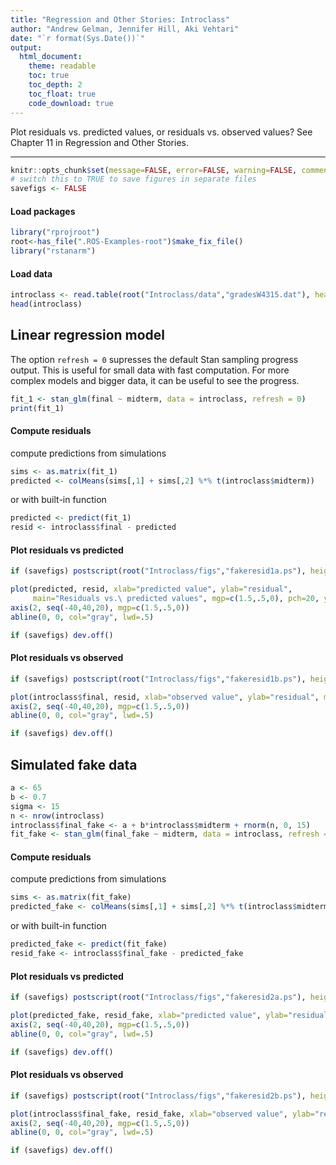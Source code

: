 ```yaml
---
title: "Regression and Other Stories: Introclass"
author: "Andrew Gelman, Jennifer Hill, Aki Vehtari"
date: "`r format(Sys.Date())`"
output:
  html_document:
    theme: readable
    toc: true
    toc_depth: 2
    toc_float: true
    code_download: true
---
```

Plot residuals vs.\ predicted values, or residuals vs.\ observed
values? See Chapter 11 in Regression and Other Stories.

-------------


```r
knitr::opts_chunk$set(message=FALSE, error=FALSE, warning=FALSE, comment=NA)
# switch this to TRUE to save figures in separate files
savefigs <- FALSE
```

#### Load packages

```r
library("rprojroot")
root<-has_file(".ROS-Examples-root")$make_fix_file()
library("rstanarm")
```

#### Load data

```r
introclass <- read.table(root("Introclass/data","gradesW4315.dat"), header=TRUE)
head(introclass)
```

## Linear regression model

The option `refresh = 0` supresses the default Stan sampling
progress output. This is useful for small data with fast
computation. For more complex models and bigger data, it can be
useful to see the progress.

```r
fit_1 <- stan_glm(final ~ midterm, data = introclass, refresh = 0)
print(fit_1)
```

#### Compute residuals<br>
compute predictions from simulations

```r
sims <- as.matrix(fit_1)
predicted <- colMeans(sims[,1] + sims[,2] %*% t(introclass$midterm))
```

or with built-in function

```r
predicted <- predict(fit_1)
resid <- introclass$final - predicted
```

#### Plot residuals vs predicted

```r
if (savefigs) postscript(root("Introclass/figs","fakeresid1a.ps"), height=3.8, width=4.5, colormodel="gray")
```
```r
plot(predicted, resid, xlab="predicted value", ylab="residual",
     main="Residuals vs.\ predicted values", mgp=c(1.5,.5,0), pch=20, yaxt="n")
axis(2, seq(-40,40,20), mgp=c(1.5,.5,0))
abline(0, 0, col="gray", lwd=.5)
```
```r
if (savefigs) dev.off()
```

#### Plot residuals vs observed

```r
if (savefigs) postscript(root("Introclass/figs","fakeresid1b.ps"), height=3.8, width=4.5, colormodel="gray")
```
```r
plot(introclass$final, resid, xlab="observed value", ylab="residual", main="Residuals vs.\ observed values", mgp=c(1.5,.5,0), pch=20, yaxt="n")
axis(2, seq(-40,40,20), mgp=c(1.5,.5,0))
abline(0, 0, col="gray", lwd=.5)
```
```r
if (savefigs) dev.off()
```

## Simulated fake data

```r
a <- 65
b <- 0.7
sigma <- 15
n <- nrow(introclass)
introclass$final_fake <- a + b*introclass$midterm + rnorm(n, 0, 15)
fit_fake <- stan_glm(final_fake ~ midterm, data = introclass, refresh = 0)
```

#### Compute residuals
compute predictions from simulations

```r
sims <- as.matrix(fit_fake)
predicted_fake <- colMeans(sims[,1] + sims[,2] %*% t(introclass$midterm))
```

or with built-in function

```r
predicted_fake <- predict(fit_fake)
resid_fake <- introclass$final_fake - predicted_fake
```

#### Plot residuals vs predicted

```r
if (savefigs) postscript(root("Introclass/figs","fakeresid2a.ps"), height=3.8, width=4.5, colormodel="gray")
```
```r
plot(predicted_fake, resid_fake, xlab="predicted value", ylab="residual", main="Fake data:  resids vs.\ predicted", mgp=c(1.5,.5,0), pch=20, yaxt="n")
axis(2, seq(-40,40,20), mgp=c(1.5,.5,0))
abline(0, 0, col="gray", lwd=.5)
```
```r
if (savefigs) dev.off()
```

#### Plot residuals vs observed

```r
if (savefigs) postscript(root("Introclass/figs","fakeresid2b.ps"), height=3.8, width=4.5, colormodel="gray")
```
```r
plot(introclass$final_fake, resid_fake, xlab="observed value", ylab="residual", main="Fake data:  resids vs.\ observed", mgp=c(1.5,.5,0), pch=20, yaxt="n")
axis(2, seq(-40,40,20), mgp=c(1.5,.5,0))
abline(0, 0, col="gray", lwd=.5)
```
```r
if (savefigs) dev.off()
```

